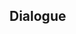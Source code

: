 {{Genius Invokation TCG Stage
|type         = Friendly Fracas
|group        = Invitation Board
|character    = Kamisato Ayaka
|requirement  = 1
|introduction = "The specifics of the game are a little unclear to me, and I've only watched my brother play... But if it's your request..."<br />Hint: Ayaka's deck comes with a lot of Sword Weapons and she excels at using Sword characters to go on the offensive.
|objective_1  = Achieve victory
|reward_1     = Kamisato Ayaka*1
|objective_2  = Achieve victory within 6 Rounds
|reward_2     = Kanten Senmyou Blessing*1
|objective_3  = Win with less than 2 characters defeated
|reward_3     = Kanten Senmyou Blessing*1
|lineup       = Kamisato Ayaka;Chongyun;Xingqiu
|action       = Kanten Senmyou Blessing;Broken Rime's Echo;Blizzard Strayer;Elemental Resonance: Woven Ice;Elemental Resonance: Shattering Ice;Sacrificial Sword;Traveler's Handy Sword;Aquila Favonia;Wagner;Iron Tongue Tian;Liu Su;Starsigns;Calx's Arts;Strategize;Adeptus' Temptation;Kanten Senmyou Blessing;Broken Rime's Echo;Blizzard Strayer;Elemental Resonance: Woven Ice;Elemental Resonance: Shattering Ice;Sacrificial Sword;Traveler's Handy Sword;Aquila Favonia;Wagner;Iron Tongue Tian;Liu Su;Starsigns;Calx's Arts;Strategize;Adeptus' Temptation
}}

==Dialogue==
{{Transclude|Genius Invokation TCG/Stage/Kamisato Ayaka|Friendly Fracas}}